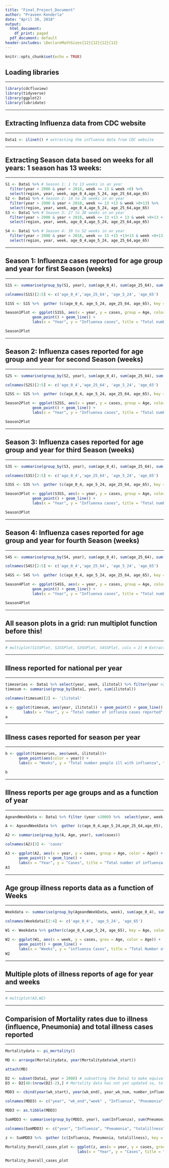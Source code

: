 ---
title: "Final_Project_Document"
author: "Praveen Kenderla"
date: "April 30, 2018"
output:
  html_document:
    df_print: paged
  pdf_document: default
header-includes: \DeclareMathSizes{12}{12}{12}{12}
---

```{r setup, include=FALSE}
knitr::opts_chunk$set(echo = TRUE)
```

## Loading libraries

******
```{r, message = FALSE, warning = FALSE, results = 'hide', include=TRUE}

library(cdcfluview)
library(tidyverse)
library(ggplot2)
library(lubridate)
```
******

## Extracting Influenza data from CDC website

******
```{r, message = FALSE, warning = FALSE, results = 'hide', include=TRUE}

Data1 <- ilinet() # extracting the influenza data from CDC website

```
******

## Extracting Season data based on weeks for all years: 1 season has 13 weeks:

******
```{r, message = FALSE, warning = FALSE, results = 'hide', include=TRUE}
S1 <- Data1 %>% # Season 1: 1 to 13 weeks in an year
  filter(year > 2000 & year < 2018, week <= 13 & week >0) %>%  
  select(region, year, week, age_0_4,age_5_24, age_25_64,age_65)
S2 <- Data1 %>% # Season 2: 14 to 26 weeks in an year
  filter(year > 2000 & year < 2018, week <= 13 +13 & week >0+13) %>%
  select(region, year, week, age_0_4,age_5_24, age_25_64,age_65)
S3 <- Data1 %>% # Season 3: 27 to 38 weeks in an year
  filter(year > 2000 & year < 2018, week <= 13 +13 + 13 & week >0+13 +13) %>% 
  select(region, year, week, age_0_4,age_5_24, age_25_64,age_65)

S4 <- Data1 %>% # Season 4: 39 to 52 weeks in an year
  filter(year > 2000 & year < 2018, week <= 13 +13 +13+13 & week >0+13 +13+13) %>%  
  select(region, year, week, age_0_4,age_5_24, age_25_64,age_65)
```
******

## Season 1: Influenza cases reported for age group and year for first Season (weeks){.smaller}

******
```{r, message = FALSE, warning = FALSE, results = 'hide', include=TRUE}
S1S <- summarise(group_by(S1, year), sum(age_0_4), sum(age_25_64), sum(age_5_24), sum(age_65)) # summing the data for each year in season 1

colnames(S1S)[2:5] <- c('age_0_4','age_25_64', 'age_5_24', 'age_65')

S1SS <- S1S %>%  gather (c(age_0_4, age_5_24, age_25_64, age_65), key = Age, value = cases, na.rm = T)

Season1Plot <- ggplot(S1SS, aes(x = year, y = cases, group = Age, color = Age)) + 
            geom_point() + geom_line() +
            labs(x = "Year", y = "Influenxa cases", title = "Total number of influenza cases for season 1 per age group")

Season1Plot
```
******

## Season 2: Influenza cases reported for age group and year for second Season (weeks){.smaller}

******
```{r, message = FALSE, warning = FALSE, results = 'hide', include=TRUE}

S2S <- summarise(group_by(S2, year), sum(age_0_4), sum(age_25_64), sum(age_5_24), sum(age_65)) # summing the data for each year in season 2

colnames(S2S)[2:5] <- c('age_0_4','age_25_64', 'age_5_24', 'age_65')

S2SS <- S2S %>%  gather (c(age_0_4, age_5_24, age_25_64, age_65), key = Age, value = cases, na.rm = T)

Season2Plot <- ggplot(S2SS, aes(x = year, y = cases, group = Age, color = Age)) + 
            geom_point() + geom_line() +
            labs(x = "Year", y = "Influenxa cases", title = "Total number of influenza cases for season 2 per age group")

Season2Plot
```
******

## Season 3: Influenza cases reported for age group and year for third Season (weeks){.smaller}


******
```{r, message = FALSE, warning = FALSE, results = 'hide', include=TRUE}

S3S <- summarise(group_by(S3, year), sum(age_0_4), sum(age_25_64), sum(age_5_24), sum(age_65)) # summing the data for each year in season 1

colnames(S3S)[2:5] <- c('age_0_4','age_25_64', 'age_5_24', 'age_65')

S3SS <- S3S %>%  gather (c(age_0_4, age_5_24, age_25_64, age_65), key = Age, value = cases, na.rm = T)

Season3Plot <- ggplot(S3SS, aes(x = year, y = cases, group = Age, color = Age)) + 
            geom_point() + geom_line() +
            labs(x = "Year", y = "Influenxa cases", title = "Total number of influenza cases for season 3 per age group")

Season3Plot
```
******

## Season 4: Influenza cases reported for age group and year for fourth Season (weeks){.smaller}


******
```{r, message = FALSE, warning = FALSE, results = 'hide', include=TRUE}

S4S <- summarise(group_by(S4, year), sum(age_0_4), sum(age_25_64), sum(age_5_24), sum(age_65)) # summing the data for each year in season 1

colnames(S4S)[2:5] <- c('age_0_4','age_25_64', 'age_5_24', 'age_65')

S4SS <- S4S %>%  gather (c(age_0_4, age_5_24, age_25_64, age_65), key = Age, value = cases, na.rm = T)

Season4Plot <- ggplot(S4SS, aes(x = year, y = cases, group = Age, color = Age)) + 
            geom_point() + geom_line() +
            labs(x = "Year", y = "Influenxa cases", title = "Total number of influenza cases for season 4 per age group")

Season4Plot

```
******

## All season plots in a grid: run multiplot function before this!

******
```{r, message = FALSE, warning = FALSE, results = 'hide', include=TRUE}

# multiplot(S1SSPlot, S2SSPlot, S3SSPlot, S4SSPlot, cols = 2) # Extracted from this: # # #http://www.cookbook-r.com/Graphs/Multiple_graphs_on_one_page_(ggplot2)/
```
******

## Illness reported for national per year{.smaller}

******
```{r, message = FALSE, warning = FALSE, results = 'hide', include=TRUE}

timeseries <- Data1 %>% select(year, week, ilitotal) %>% filter(year >2000)
timesum <- summarise(group_by(Data1, year), sum(ilitotal))

colnames(timesum)[2] <- 'ilitotal'

a <- ggplot(timesum, aes(year, ilitotal)) + geom_point() + geom_line() +
        labs(x = "Year", y = "Total number of influnza cases reported", title = "Total influnza cases reported per year")
a
```
******

## Illness cases reported for season per year{.smaller}
******
```{r, message = FALSE, warning = FALSE, results = 'hide', include=TRUE}

b <- ggplot(timeseries, aes(week, ilitotal))+ 
      geom_point(aes(color = year)) + 
      labs(x = "Weeks", y = "Total number people ill with influenza", title = "Total number of cases reported per week for 2001 - 2018")

b
```
******

##  Illness reports per age groups and as a function of year{.smaller}

******
```{r, message = FALSE, warning = FALSE, results = 'hide', include=TRUE}

AgeandWeekData <- Data1 %>% filter (year >2000) %>%  select(year, week, age_0_4, age_5_24, age_25_64,age_65)

A <- AgeandWeekData %>%  gather (c(age_0_4,age_5_24,age_25_64,age_65), key = Age, value = cases, na.rm = T) # even this doesn't work

A2 <- summarise(group_by(A, Age, year), sum(cases))

colnames(A2)[3] <- 'cases'

A3 <- ggplot(A2, aes(x = year, y = cases, group = Age, color = Age)) + 
      geom_point() + geom_line() + 
      labs(x = "Year", y = "Cases", title = "Total number of influenza cases per Age group and as a function of Year")
A3

```
******

## Age group illness reports data as a function of Weeks{.smaller}

******
```{r, message = FALSE, warning = FALSE, results = 'hide', include=TRUE}

Weekdata <- summarise(group_by(AgeandWeekData, week), sum(age_0_4), sum(age_5_24), sum(age_65))

colnames(Weekdata)[2:4] <- c('age_0_4', 'age_5_24', 'age_65')

W1 <- Weekdata %>% gather(c(age_0_4,age_5_24, age_65), key = Age, value = cases, na.rm = T)

W2 <- ggplot(W1, aes(x = week, y = cases, grou = Age, color = Age)) + 
      geom_point() + geom_line() +
      labs(x = "Weeks", y = "influenza Cases", title = "Total Number of Influenza cases per age group for each week")
W2

```
******

## Multiple plots of illness reports of age for year and weeks{.smaller}

******
```{r, message = FALSE, warning = FALSE, results = 'hide', include=TRUE}

# multiplot(A3,W2)

```
******

## Comparision of Mortality rates due to illness (influence, Pneumonia) and total illness cases reported{.smaller}

******
```{r, message = FALSE, warning = FALSE, results = 'hide', include=TRUE}

Mortalitydata <- pi_mortality()

MD <- arrange(Mortalitydata, year(Mortalitydata$wk_start))

attach(MD)

D2 <- subset(Data1, year > 2008) # subsetting the Data1 to make equivalent and corresponding columns for same weeks in mortality data.
D3 <- D2[40:(nrow(D2)-2),] # Mortality data has not yet updated so, to make the equvalancy between the two data files, the last 2 weeks data is removed.

MDD3 <- cbind(year(wk_start), year(wk_end), year_wk_num, number_influenza, number_pneumonia, D3$ilitotal) # combined datafile;

colnames(MDD3) <- c("year", "wk_end","week" , "Influenza", "Pneumonia", "totalillness")

MDD3 <- as.tibble(MDD3)

SumMDD3 <- summarise(group_by(MDD3, year), sum(Influenza), sum(Pneumonia), sum(totalillness))

colnames(SumMDD3) <- c("year", "Influenza", "Pneumonia", "totalillness")

z <- SumMDD3 %>%  gather (c(Influenza, Pneumonia, totalillness), key = Illness, value = cases, na.rm = T)

Mortality_Overall_cases_plot <- ggplot(z, aes(x = year, y = cases, group = Illness, color = Illness)) + geom_point() + geom_line() + 
                                labs(x = "Year", y = "Cases", title = "Total Cases reported and Mortality deadths")

Mortality_Overall_cases_plot
```
